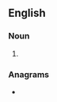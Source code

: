 {{also|roll-overs}}
==English==

===Noun===
{{head|en|noun plural form}}

# {{plural of|rollover|lang=en}}

===Anagrams===
* {{anagrams|en|a=elloorrsv|rolls over}}